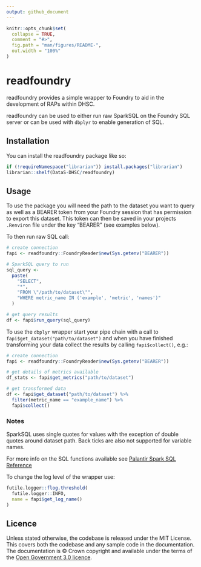 ```yaml
---
output: github_document
---
```


<!-- README.md is generated from README.Rmd. Please edit that file -->

```r
knitr::opts_chunk$set(
  collapse = TRUE,
  comment = "#>",
  fig.path = "man/figures/README-",
  out.width = "100%"
)
```

# readfoundry

readfoundry provides a simple wrapper to Foundry to aid in the development
of RAPs within DHSC.

readfoundry can be used to either run raw SparkSQL on the Foundry SQL 
server or can be used with `dbplyr` to enable generation of SQL.

## Installation

You can install the readfoundry package like so:

``` r
if (!requireNamespace("librarian")) install.packages("librarian")
librarian::shelf(DataS-DHSC/readfoundry)
```

## Usage
To use the package you will need the path to the dataset you want to query as 
well as a BEARER token from your Foundry session that has permission to export
this dataset. This token can then be saved in your projects `.Renviron` file 
under the key "BEARER" (see examples below).

To then run raw SQL call:
``` r
# create connection
fapi <- readfoundry::FoundryReader$new(Sys.getenv("BEARER"))

# SparkSQL query to run
sql_query <- 
  paste(
    "SELECT",
    "*",
    "FROM \"/path/to/dataset\"",
    "WHERE metric_name IN ('example', 'metric', 'names')"
  )

# get query results
df <- fapi$run_query(sql_query)
```

To use the `dbplyr` wrapper start your pipe chain with a call to `fapi$get_dataset("path/to/dataset")` and when you have finished transforming
your data collect the results by calling `fapi$collect()`, e.g.:
``` r
# create connection
fapi <- readfoundry::FoundryReader$new(Sys.getenv("BEARER"))

# get details of metrics available
df_stats <- fapi$get_metrics("path/to/dataset")

# get transformed data
df <- fapi$get_dataset("path/to/dataset") %>%
  filter(metric_name == "example_name") %>%
  fapi$collect()
```

### Notes

SparkSQL uses single quotes for values with the exception of 
double quotes around dataset path. Back ticks are also not supported for
variable names.

For more info on the SQL functions available see [Palantir Spark SQL Reference](https://www.palantir.com/docs/foundry/transforms-sql/spark-reference/)

To change the log level of the wrapper use:
``` r
futile.logger::flog.threshold(
  futile.logger::INFO,
  name = fapi$get_log_name()
)
```

## Licence

Unless stated otherwise, the codebase is released under the MIT License. This 
covers both the codebase and any sample code in the documentation. The 
documentation is © Crown copyright and available under the terms of the [Open 
Government 3.0 licence](https://www.nationalarchives.gov.uk/doc/open-government-licence/version/3/).
